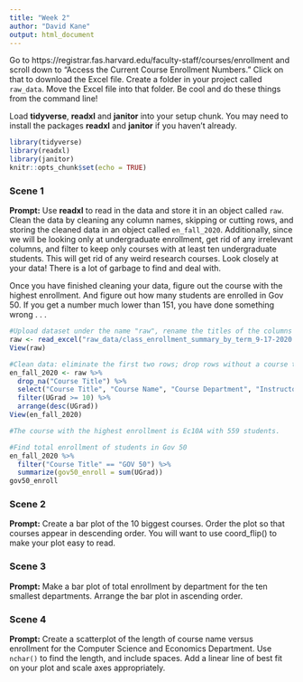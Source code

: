 ```yaml
---
title: "Week 2"
author: "David Kane"
output: html_document
---
```


Go to https://registrar.fas.harvard.edu/faculty-staff/courses/enrollment and scroll down to "Access the Current Course Enrollment Numbers." Click on that to download the Excel file. Create a folder in your project called `raw_data`. Move the Excel file into that folder. Be cool and do these things from the command line!

Load **tidyverse**, **readxl** and **janitor** into your setup chunk. You may need to install the packages **readxl** and **janitor** if you haven't already.

```r
library(tidyverse)
library(readxl)
library(janitor)
knitr::opts_chunk$set(echo = TRUE)
```

### Scene 1

**Prompt:** Use **readxl** to read in the data and store it in an object called `raw`. Clean the data by cleaning any column names, skipping or cutting rows, and storing the cleaned data in an object called `en_fall_2020`. Additionally, since we will be looking only at undergraduate enrollment, get rid of any irrelevant columns, and filter to keep only courses with at least ten undergraduate students. This will get rid of any weird research courses. Look closely at your data! There is a lot of garbage to find and deal with.

Once you have finished cleaning your data, figure out the course with the highest enrollment. And figure out how many students are enrolled in Gov 50. If you get a number much lower than 151, you have done something wrong . . .

```r
#Upload dataset under the name "raw", rename the titles of the columns using Row 3
raw <- read_excel("raw_data/class_enrollment_summary_by_term_9-17-2020.xlsx", col_names = TRUE, skip = 3)
View(raw)

#Clean data: eliminate the first two rows; drop rows without a course title, select appropriate rows, filter for classes with more than 10 undergraduates, arrange by undergraduate enrollment from highest to lowest
en_fall_2020 <- raw %>%
  drop_na("Course Title") %>%
  select("Course Title", "Course Name", "Course Department", "Instructor Full Name", "UGrad") %>%
  filter(UGrad >= 10) %>% 
  arrange(desc(UGrad))
View(en_fall_2020)

#The course with the highest enrollment is Ec10A with 559 students. 

#Find total enrollment of students in Gov 50
en_fall_2020 %>%
  filter("Course Title" == "GOV 50") %>%
  summarize(gov50_enroll = sum(UGrad))
gov50_enroll
```



### Scene 2

**Prompt:** Create a bar plot of the 10 biggest courses. Order the plot so that courses appear in descending order. You will want to use coord_flip() to make your plot easy to read.




### Scene 3

**Prompt:** Make a bar plot of total enrollment by department for the ten smallest departments. Arrange the bar plot in ascending order.



### Scene 4

**Prompt:** Create a scatterplot of the length of course name versus enrollment for the Computer Science and Economics Department. Use `nchar()` to find the length, and include spaces. Add a linear line of best fit on your plot and scale axes appropriately.


